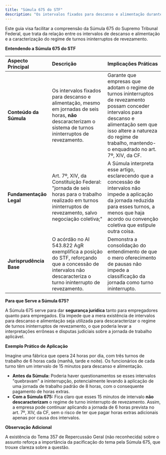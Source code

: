 ```yaml
---
title: "Súmula 675 do STF"
description: "Os intervalos fixados para descanso e alimentação durante a jornada de seis horas não descaracterizam o sistema de turnos ininterruptos de revezamento para o efeito do art. 7º, XIV, da Constituição."
---
```


Este guia visa facilitar a compreensão da Súmula 675 do Supremo Tribunal Federal, que trata da relação entre os intervalos de descanso e alimentação e a caracterização do regime de turnos ininterruptos de revezamento.


**Entendendo a Súmula 675 do STF**

| **Aspecto Principal**   | **Descrição**                                                                                                                                                 | **Implicações Práticas**                                                                                                                                                                                                                   |
| :---------------------- | :------------------------------------------------------------------------------------------------------------------------------------------------------------ | :----------------------------------------------------------------------------------------------------------------------------------------------------------------------------------------------------------------------------------------- |
| **Conteúdo da Súmula**  | Os intervalos fixados para descanso e alimentação, mesmo em jornadas de seis horas, **não** descaracterizam o sistema de turnos ininterruptos de revezamento. | Garante que empresas que adotam o regime de turnos ininterruptos de revezamento possam conceder intervalos para descanso e alimentação sem que isso altere a natureza do regime de trabalho, mantendo-o enquadrado no art. 7º, XIV, da CF. |
| **Fundamentação Legal** | Art. 7º, XIV, da Constituição Federal: "jornada de seis horas para o trabalho realizado em turnos ininterruptos de revezamento, salvo negociação coletiva;"   | A Súmula interpreta esse artigo, esclarecendo que a concessão de intervalos não impede a aplicação da jornada reduzida para esses turnos, a menos que haja acordo ou convenção coletiva que estipule outra coisa.                          |
| **Jurisprudência Base** | O acórdão no AI 543.822 AgR exemplifica a posição do STF, reforçando que a concessão de intervalos não descaracteriza o turno ininterrupto de revezamento.    | Demonstra a consolidação do entendimento de que o mero oferecimento de pausas não impede a classificação da jornada como turno ininterrupto.                                                                                               |


**Para que Serve a Súmula 675?**

A Súmula 675 serve para dar **segurança jurídica** tanto para empregadores quanto para empregados. Ela impede que a mera existência de intervalos para descanso e alimentação seja utilizada para descaracterizar o regime de turnos ininterruptos de revezamento, o que poderia levar a interpretações errôneas e disputas judiciais sobre a jornada de trabalho aplicável.


**Exemplo Prático de Aplicação**

Imagine uma fábrica que opera 24 horas por dia, com três turnos de trabalho de 6 horas cada (manhã, tarde e noite). Os funcionários de cada turno têm um intervalo de 15 minutos para descanso e alimentação.

- **Antes da Súmula:** Poderia haver questionamentos se esses intervalos "quebravam" a ininterrupção, potencialmente levando à aplicação de uma jornada de trabalho padrão de 8 horas, com o consequente pagamento de horas extras.
- **Com a Súmula 675:** Fica claro que esses 15 minutos de intervalo **não descaracterizam** o regime de turno ininterrupto de revezamento. Assim, a empresa pode continuar aplicando a jornada de 6 horas prevista no art. 7º, XIV, da CF, sem o risco de ter que pagar horas extras adicionais apenas por causa dos intervalos.


**Observação Adicional**

A existência do Tema 357 de Repercussão Geral (não reconhecida) sobre o assunto reforça a importância da pacificação do tema pela Súmula 675, que trouxe clareza sobre a questão.
